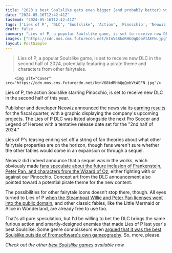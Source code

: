 ```yaml
---
title: "2023's best Soulslike gets even bigger (and probably better) with DLC coming later this year"
date: "2024-05-16T12:42:41Z"
lastmod: "2024-05-16T12:42:41Z"
tags: ['Lies of P', 'DLC', 'Soulslike', 'Action', 'Pinocchio', 'Neowiz']
draft: false
summary: "Lies of P, a popular Soulslike game, is set to receive new DLC in the second half of 2024, potentially featuring a pirate theme and characters from other fairytales."
images: ["https://cdn.mos.cms.futurecdn.net/ktnV68kdRHbQqQobVtAEFN.jpg"]
layout: PostSimple
---
```

> Lies of P, a popular Soulslike game, is set to receive new DLC in the second half of 2024, potentially featuring a pirate theme and characters from other fairytales.


        <img alt="Cover" src="https://cdn.mos.cms.futurecdn.net/ktnV68kdRHbQqQobVtAEFN.jpg"/>
        
Lies of P, the action Soulslike starring Pinocchio, is set to receive new DLC in the second half of this year. 

Publisher and developer Neowiz announced the news via its [earning results](https://cdn.neowiz.com/neowiz/files/investors/141458997321.1Q24_NWZ_PPT_EN.pptx.pdf) for the fiscal quarter, with a graphic displaying the company's upcoming projects. The Lies of P DLC was listed alongside the next Pro Soccer and Legend of Heroes with a tentative release date set for the "2nd half of 2024."

Lies of P's teasing ending set off a string of fan theories about what other fairytale properties are on the horizon, though fans weren't sure whether the other fables would come in an expansion or through a sequel. 

Neowiz did indeed announce that a sequel was in the works, which obviously made [fans speculate about the future inclusion of Frankenstein, Peter Pan, and characters from the Wizard of Oz](https://www.gamesradar.com/lies-of-p-director-confirms-a-soulslike-sequel-and-pirate-peter-pan-and-frankenstein-theories-are-already-swirling-around-dlc/), either fighting with or against our Pinocchio. Concept art from the DLC announcement also pointed toward a potential pirate theme for the new content.

The possibilities for other fairytale icons doesn’t stop there, though. All eyes turned to Lies of P [when the Steamboat Willie and Peter Pan licenses went into the public domain](https://www.gamesradar.com/as-peter-pan-and-steamboat-willie-hit-the-public-domain-all-eyes-are-on-the-lies-of-p-devs/), and other classic fables, like the Little Mermaid or Alice in Wonderland, are already free to use too.  

That's all pure speculation, but I'd be willing to bet the DLC brings the same furious action and smartly-designed enemies that made Lies of P last year's best Soulslike. Some genre connoisseurs even [argued that it was the best Soulslike outside of Fromsoftware's own gameography](https://www.gamesradar.com/ive-played-a-billion-soulslikes-and-lies-of-p-is-officially-the-best-one-now-i-want-fromsoftware-to-steal-from-it/). So, more, please.

*Check out the other *[<em>best Soulslike games</em>](https://www.gamesradar.com/games-like-dark-souls/)* available now.*
        
